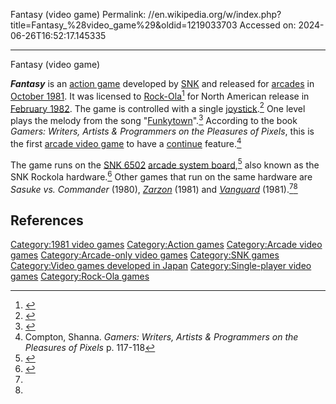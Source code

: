 Fantasy (video game)
Permalink: //en.wikipedia.org/w/index.php?title=Fantasy_%28video_game%29&oldid=1219033703
Accessed on: 2024-06-26T16:52:17.145335



------
Fantasy (video game)
{{Infobox video game
|title= Fantasy
|image= FantasyVGScreen.png
|caption= Title screen
|developer= [[SNK]]
|publisher= {{vgrelease|JP|SNK|EU|SNK<ref name="eu">{{cite web|title=Fantasy (Germany)|website=The Arcade Flyer Archive|url=http://flyers.arcade-museum.com/?page=thumbs&db=videodb&id=6111|accessdate=2015-01-13}}</ref>}} {{vgrelease|NA|[[Rock-Ola]]}}
|designer= 
|series= 
|engine= 
|released= {{vgrelease|JP|October 1981|EU|1981<ref name="eu"/>|NA|February 1982}}
|genre= [[Action game|Action]]
|modes= [[Single-player video game|Single-player]]
|platforms= [[Arcade video game|Arcade]]
|arcade system= [[Arcade system board#SNK|SNK 6502 / SNK&nbsp;Rockola]]
|width= 
}}

'''''Fantasy''''' is an [[action game]] developed by [[SNK]] and released for [[Arcade video game|arcades]] in [[1981 in video gaming|October 1981]]. It was licensed to [[Rock-Ola]]<ref>{{cite web|title=Fantasy (USA)|website=The Arcade Flyer Archive|url=http://flyers.arcade-museum.com/?page=flyer&db=videodb&id=1486&image=1|accessdate=2015-01-13}}</ref> for North American release in [[1982 in video gaming|February 1982]]. The game is controlled with a single [[joystick]].<ref name="Fantasy Controls">{{cite web|url=http://www.arcadeflyers.com/?page=flyer&db=videodb&id=1486&image=2|title=Fantasy:Rock-ola|publisher=ArcadeFlyers.com|date=2008-10-30}}</ref> One level plays the melody from the song "[[Funkytown]]".<ref name="funky town">{{cite web |url=http://filmbaycom.forumarena.com/archive/o_t/t_425/keywords_part_2_08.html |title=Keywords |publisher=FilmBayCom |date=2008-10-30 |url-status=dead |archive-url=https://web.archive.org/web/20090131055126/http://filmbaycom.forumarena.com/archive/o_t/t_425/keywords_part_2_08.html |archive-date=2009-01-31 }}</ref> According to the book ''Gamers: Writers, Artists & Programmers on the Pleasures of Pixels'', this is the first [[arcade video game]] to have a [[Continue (video games)|continue]] feature.<ref name="compton">Compton, Shanna. ''Gamers: Writers, Artists & Programmers on the Pleasures of Pixels'' p. 117-118</ref>

The game runs on the [[Arcade system board#SNK|SNK 6502]] [[arcade system board]],<ref name="mame">{{cite web|url=https://github.com/mamedev/mame/blob/master/src/mame/drivers/snk6502.c|archive-url=https://archive.today/20150117221139/https://github.com/mamedev/mame/blob/master/src/mame/drivers/snk6502.c|url-status=dead|archive-date=2015-01-17|title=SNK 6502 Hardware|website=[[MAME]]|accessdate=2015-01-13}}</ref> also known as the SNK Rockola hardware.<ref name="system16">{{cite web|url=http://www.system16.com/hardware.php?id=887&gid=18592|title=SNK Rockola Hardware|website=System 16|accessdate=2008-10-30}}</ref> Other games that run on the same hardware are ''Sasuke vs. Commander'' (1980), ''[[Zarzon]]'' (1981) and ''[[Vanguard (video game)|Vanguard]]'' (1981).<ref name="mame"/><ref name="system16"/>

==References==
{{Reflist}}

[[Category:1981 video games]]
[[Category:Action games]]
[[Category:Arcade video games]]
[[Category:Arcade-only video games]]
[[Category:SNK games]]
[[Category:Video games developed in Japan]]
[[Category:Single-player video games]]
[[Category:Rock-Ola games]]


{{arcade-stub}}